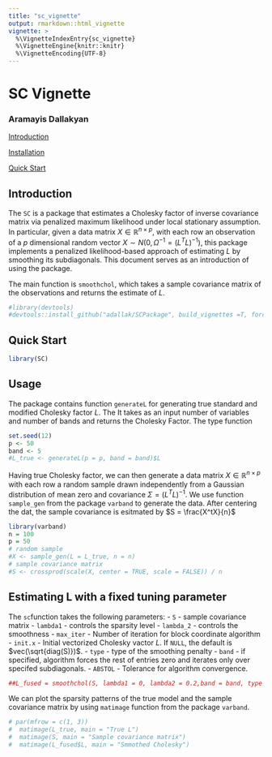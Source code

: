 ```yaml
---
title: "sc_vignette"
output: rmarkdown::html_vignette
vignette: >
  %\VignetteIndexEntry{sc_vignette}
  %\VignetteEngine{knitr::knitr}
  %\VignetteEncoding{UTF-8}
---
```


<!-- <! -- <a id="top"></a> --> 

# SC Vignette
### Aramayis Dallakyan

[Introduction](#intro)

[Installation](#install)


[Quick Start](#qs)

<!-- <a id="intro"></a> -->

## Introduction

The `SC` is a package that estimates a Cholesky factor of inverse covariance matrix via penalized maximum likelihood under local stationary assumption. In particular, given a data matrix $X \in \mathbb{R}^{n \times p}$, with each row an observation of a $p$ dimensional random vector $X \sim N(0, \Omega^{-1} = (L^T L)^{-1})$, this package implements a penalized likelihood-based approach of estimating $L$ by smoothing its subdiagonals.
This document serves as an introduction of using the package.

The main function is `smoothchol`, which takes a sample covariance matrix of the observations and returns the estimate of $L$. 

<!-- <a id="install"></a> -->

```r
#library(devtools)
#devtools::install_github("adallak/SCPackage", build_vignettes =T, force = TRUE)
```



## Quick Start


```r
library(SC)
```

## Usage
The package contains function `generateL` for generating true standard and modified Cholesky factor $L$. The  It takes as an input number of variables and number of bands and returns the Cholesky Factor. The type function 

``` r
set.seed(12)
p <- 50
band <- 5
#L_true <- generateL(p = p, band = band)$L
```

Having true Cholesky factor, we can then generate a data matrix $X \in \mathbb{R}^{n \times p}$ with each row a random sample drawn independently from a Gaussian distribution of mean zero and covariance $\Sigma = (L^T L)^{-1}$. We use function `sample_gen` from the package `varband` to generate the data. After centering the dat, the sample covariance is esitmated by $S = \frac{X^tX}{n}$

```r
library(varband)
n = 100
p = 50
# random sample
#X <- sample_gen(L = L_true, n = n)
# sample covariance matrix
#S <- crossprod(scale(X, center = TRUE, scale = FALSE)) / n
```

## Estimating L with a fixed tuning parameter

The `sc`function takes the following parameters:
- `S` - sample covariance matrix
- `lambda1` - controls the sparsity level
- `lambda_2` - controls the smoothness
- `max_iter` - Number of iteration for block coordinate algorithm
- `init.x`   - Initial vectorized Cholesky vactor $L$. If `NULL`, the default is $vec(\sqrt{diag(S)})$.
- `type` - type of the smoothing penalty
- `band` - if specified, algorithm forces the rest of entries zero and iterates only over specifed subdiagonals.
- `ABSTOL` - Tolerance for algorithm convergence.

```r
##L_fused = smoothchol(S, lambda1 = 0, lambda2 = 0.2,band = band, type = "fused")
```
We can plot the sparsity patterns of the true model and the sample covariance matrix by using `matimage` function from the package `varband`. 

```r
# par(mfrow = c(1, 3))
#  matimage(L_true, main = "True L")
#  matimage(S, main = "Sample covariance matrix")
#  matimage(L_fused$L, main = "Smmothed Cholesky")
```